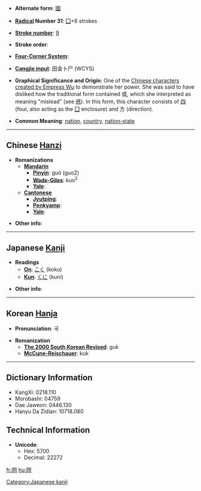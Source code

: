 * '''Alternate form''': [[國]]

* '''[[Wiktionary:Chinese radical index| Radical]] Number 31''': [[Wiktionary:Chinese radical index 囗|囗]]+6 strokes

* '''[[Wiktionary:Chinese total strokes index|Stroke number]]''': [[Wiktionary:Chinese total strokes index 9|9]]

* '''Stroke order''': 

* '''[[Wiktionary:Chinese four corner index|Four-Corner System]]''': 

* '''[[Wiktionary:Chinese Cangjie index|Cangjie input]]''': 田金卜尸 (WCYS)

* '''Graphical Significance and Origin''': One of the [[Wikipedia:Chinese characters of Empress Wu|Chinese characters created by Empress Wu]] to demonstrate her power. She was said to have disliked how the traditional form contained 或, which she interpreted as meaning "mislead" (see [[惑]]). In this form, this character consists of [[四]] (four, also acting as the [[Wiktionary:Chinese radical index 囗|囗]] enclosure) and 方 (direction).

* '''Common Meaning''': [[nation]], [[country]], [[nation-state]]

----

== Chinese [[Hanzi]] ==

* '''Romanizations'''
** '''[[Mandarin]]'''
*** '''[[Pinyin]]''': guó (guo2)
*** '''[[Wade-Giles]]''': kuo<sup>2</sup>
*** '''[[Yale]]''': 
** '''[[Cantonese]]'''
*** '''[[Jyutping]]''':
*** '''[[Penkyamp]]''': 
*** '''[[Yale]]''': 

* '''Other info''': 

----

== Japanese [[Kanji]] ==

* '''Readings'''
** '''[[On]]''': [[こく]] (koku)
** '''[[Kun]]''': [[くに]] (kuni)

* '''Other info''':  

----

== Korean [[Hanja]] ==

* '''Pronunciation''': 국

* '''Romanization'''
** '''[[The 2000 South Korean Revised Romanization|The 2000 South Korean Revised]]''': guk
** '''[[McCune-Reischauer]]''': kuk

----

== Dictionary Information ==

* KangXi: 0218.110
* Morobashi: 04759
* Dae Jaweon: 0446.130
* Hanyu Da Zidian: 10718.080

== Technical Information ==

* '''Unicode''':
** Hex: 5700
** Decimal: 22272

[[Category:Japanese kanji]]

[[fr:圀]]
[[hu:圀]]